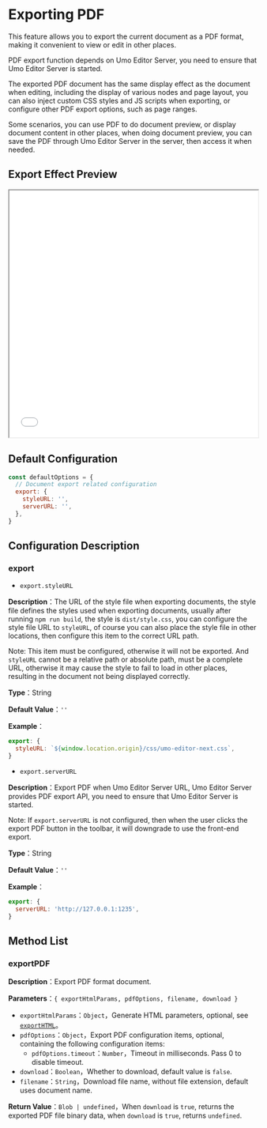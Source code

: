# Exporting PDF

This feature allows you to export the current document as a PDF format, making it convenient to view or edit in other places.

PDF export function depends on Umo Editor Server, you need to ensure that Umo Editor Server is started.

The exported PDF document has the same display effect as the document when editing, including the display of various nodes and page layout, you can also inject custom CSS styles and JS scripts when exporting, or configure other PDF export options, such as page ranges.

Some scenarios, you can use PDF to do document preview, or display document content in other places, when doing document preview, you can save the PDF through Umo Editor Server in the server, then access it when needed.

## Export Effect Preview

<iframe src="/demos/export-pdf-en.pdf" width="100%" height="500" style={{border: 'solid 1px #ccc', margin: '2rem 0'}}></iframe>

## Default Configuration

``` js
const defaultOptions = {
  // Document export related configuration
  export: {
    styleURL: '',
    serverURL: '',
  },
}
```

## Configuration Description

### export

- `export.styleURL`

**Description**：The URL of the style file when exporting documents, the style file defines the styles used when exporting documents, usually after running `npm run build`, the style is `dist/style.css`, you can configure the style file URL to `styleURL`, of course you can also place the style file in other locations, then configure this item to the correct URL path.

Note: This item must be configured, otherwise it will not be exported. And `styleURL` cannot be a relative path or absolute path, must be a complete URL, otherwise it may cause the style to fail to load in other places, resulting in the document not being displayed correctly.

**Type**：String

**Default Value**：`''`

**Example**：

``` js
export: {
  styleURL: `${window.location.origin}/css/umo-editor-next.css`,
}
```

- `export.serverURL`

**Description**：Export PDF when Umo Editor Server URL, Umo Editor Server provides PDF export API, you need to ensure that Umo Editor Server is started.

Note: If `export.serverURL` is not configured, then when the user clicks the export PDF button in the toolbar, it will downgrade to use the front-end export.

**Type**：String

**Default Value**：`''`

**Example**：

``` js
export: {
  serverURL: 'http://127.0.0.1:1235',
}
```

## Method List

### exportPDF

**Description**：Export PDF format document.

**Parameters**：`{ exportHtmlParams, pdfOptions, filename, download }`

- `exportHtmlParams`：`Object`，Generate HTML parameters, optional, see [`exportHTML`](./export-html#exporthtml)。
- `pdfOptions`：`Object`，Export PDF configuration items, optional, containing the following configuration items:
  - `pdfOptions.timeout`：`Number`，Timeout in milliseconds. Pass 0 to disable timeout.
- `download`：`Boolean`，Whether to download, default value is `false`.
- `filename`：`String`，Download file name, without file extension, default uses document name.

**Return Value**：`Blob | undefined`，When `download` is `true`, returns the exported PDF file binary data, when `download` is `true`, returns `undefined`.
